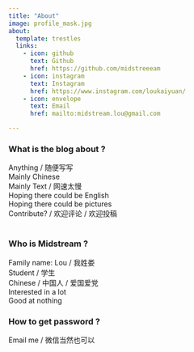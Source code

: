 ```yaml
---
title: "About"
image: profile_mask.jpg
about:
  template: trestles
  links:
    - icon: github
      text: Github
      href: https://github.com/midstreeeam
    - icon: instagram
      text: Instagram
      href: https://www.instagram.com/loukaiyuan/
    - icon: envelope
      text: Email
      href: mailto:midstream.lou@gmail.com

---
```

<style>
.title{
    color: rgb(0, 0, 0);
}
</style>
### What is the blog about ?
Anything / 随便写写<br/>
Mainly Chinese<br/>
Mainly Text / 网速太慢<br/>
Hoping there could be English<br/>
Hoping there could be pictures<br/>
Contribute? / 欢迎评论 / 欢迎投稿
<br/><br/>

### Who is Midstream ?

Family name: Lou / 我姓娄 <br/>
Student / 学生<br/>
Chinese / 中国人 / 爱国爱党<br/>
Interested in a lot<br/>
Good at nothing

### How to get password ?

Email me / 微信当然也可以